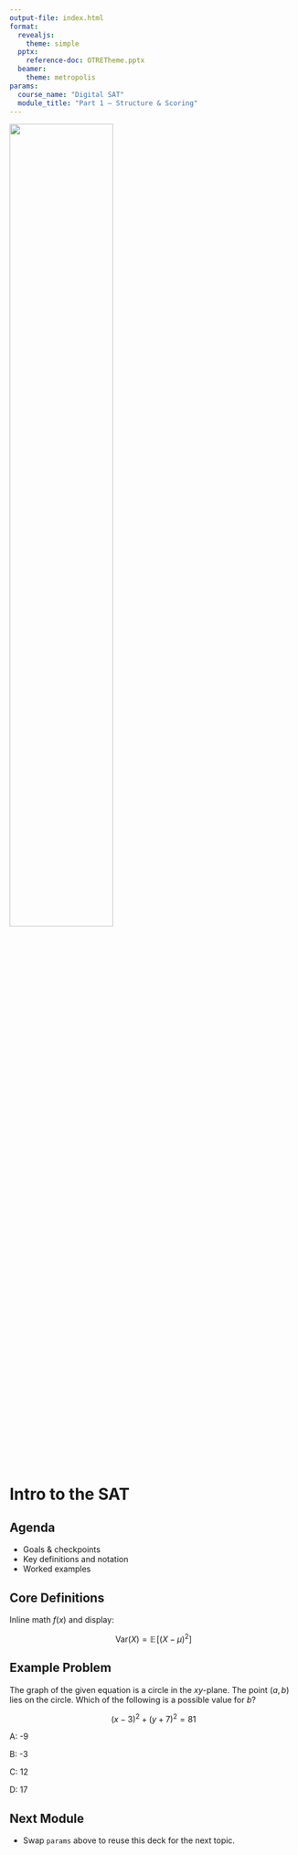 ```yaml
---
output-file: index.html
format:
  revealjs:
    theme: simple
  pptx:
    reference-doc: OTRETheme.pptx
  beamer:
    theme: metropolis
params:
  course_name: "Digital SAT"
  module_title: "Part 1 – Structure & Scoring"
---
```


![](assets/OTRELogoTransWAdd.png){width="60%"}

# Intro to the SAT

## Agenda

- Goals & checkpoints
- Key definitions and notation
- Worked examples

## Core Definitions

Inline math $f(x)$ and display:

$$
\mathrm{Var}(X)=\mathbb{E}\!\left[(X-\mu)^2\right]
$$

## Example Problem

```{=latex}
\begin{question}
The graph of the given equation is a circle in the \(xy\)-plane. The point \( (a, b) \) lies on the circle. Which of the following is a possible value for \( b \)?

\[
(x - 3)^2 + (y + 7)^2 = 81
\]


    \choice{\( -9 \)}
    \choice{\( -3 \)}
    \correctchoice{\( 12 \)} % Correct Answer
    \choice{\( 17 \)}

\end{question}
```

The graph of the given equation is a circle in the $xy$-plane. The point $(a, b)$ lies on the circle. Which of the following is a possible value for $b$?

$$
(x - 3)^2 + (y + 7)^2 = 81
$$

A: -9

B: -3

C: 12

D: 17

## Next Module

- Swap `params` above to reuse this deck for the next topic.
